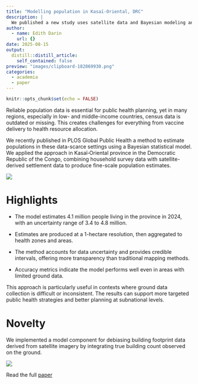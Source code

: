 ```yaml
---
title: "Modelling population in Kasaï-Oriental, DRC"
description: |
  We published a new study uses satellite data and Bayesian modeling and a novel building model component to estimate population in Kasaï‑Oriental, DRC, supporting better local health planning.
author:
  - name: Edith Darin
    url: {}
date: 2025-08-15
output:
  distill::distill_article:
    self_contained: false
preview: "images/clipboard-182869930.png"
categories:
  - academia
  - paper
---
```


```r
knitr::opts_chunk$set(echo = FALSE)
```

Reliable population data is essential for public health planning, yet in many regions, especially in low- and middle-income countries, census data is outdated or missing. This creates challenges for everything from vaccine delivery to health resource allocation.

We recently published in PLOS Global Public Health a method to estimate populations in these data-scarce settings using a Bayesian statistical model. We applied the approach in Kasaï‑Oriental province in the Democratic Republic of the Congo, combining household survey data with satellite-derived settlement data to produce fine-scale population estimates.

![](images/clipboard-3687466556.png)

# Highlights

-   The model estimates 4.1 million people living in the province in 2024, with an uncertainty range of 3.4 to 4.8 million.

-   Estimates are produced at a 1-hectare resolution, then aggregated to health zones and areas.

-   The method accounts for data uncertainty and provides credible intervals, offering more transparency than traditional mapping methods.

-   Accuracy metrics indicate the model performs well even in areas with limited ground data.

This approach is particularly useful in contexts where ground data collection is difficult or inconsistent. The results can support more targeted public health strategies and better planning at subnational levels.

# Novelty

We implemented a model component for debiasing building footprint data derived from satellite imagery by integrating true building count observed on the ground.

![](images/clipboard-1223298193.png)

Read the full [paper](https://journals.plos.org/globalpublichealth/article?id=10.1371%2Fjournal.pgph.0005072&utm_source=chatgpt.com)
